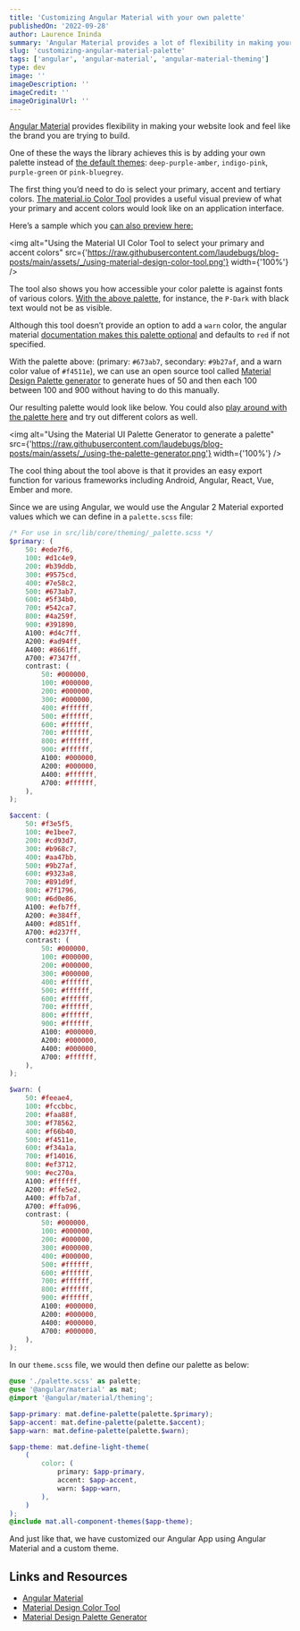 ```yaml
---
title: 'Customizing Angular Material with your own palette'
publishedOn: '2022-09-28'
author: Laurence Ininda
summary: 'Angular Material provides a lot of flexibility in making your application represent your brand. In this article, we will look at how to customize the colors of Angular Material components to match your brand colors using several open source tools.'
slug: 'customizing-angular-material-palette'
tags: ['angular', 'angular-material', 'angular-material-theming']
type: dev
image: ''
imageDescription: ''
imageCredit: ''
imageOriginalUrl: ''
---
```


[Angular Material](https://material.angular.io/guide/theming) provides flexibility in making your website look and feel like the brand you are trying to build.

One of these the ways the library achieves this is by adding your own palette instead of [the default themes](https://material.angular.io/guide/theming#using-a-pre-built-theme): `deep-purple-amber`, `indigo-pink`, `purple-green` or `pink-bluegrey`.

The first thing you’d need to do is select your primary, accent and tertiary colors. [The material.io Color Tool](https://material.io/resources/color/#!/) provides a useful visual preview of what your primary and accent colors would look like on an application interface.

Here’s a sample which you [can also preview here:](https://material.io/resources/color/#!/?primary.color=673AB7&secondary.color=9C27B0&view.left=0&view.right=0)

<img
    alt="Using the Material UI Color Tool to select your primary and accent colors"
    src={'https://raw.githubusercontent.com/laudebugs/blog-posts/main/assets/_/using-material-design-color-tool.png'}
    width={'100%'}
/>

The tool also shows you how accessible your color palette is against fonts of various colors. [With the above palette](https://material.io/resources/color/#!/?primary.color=673AB7&secondary.color=9b27af&view.left=1&view.right=0), for instance, the `P-Dark` with black text would not be as visible.

Although this tool doesn’t provide an option to add a `warn` color, the angular material [documentation makes this palette optional](https://material.angular.io/guide/theming#defining-a-theme) and defaults to `red` if not specified.

With the palette above: (primary: `#673ab7`, secondary: `#9b27af`, and a warn color value of `#f4511e`), we can use an open source tool called [Material Design Palette generator](https://github.com/mbitson/mcg) to generate hues of 50 and then each 100 between 100 and 900 without having to do this manually.

Our resulting palette would look like below. You could also [play around with the palette here](http://mcg.mbitson.com/#!?primary=%23673ab7&accent=%239b27af&warn=%23f4511e&themename=material-palette) and try out different colors as well.

<img
    alt="Using the Material UI Palette Generator to generate a palette"
    src={'https://raw.githubusercontent.com/laudebugs/blog-posts/main/assets/_/using-the-palette-generator.png'}
    width={'100%'}
/>

The cool thing about the tool above is that it provides an easy export function for various frameworks including Android, Angular, React, Vue, Ember and more.

Since we are using Angular, we would use the Angular 2 Material exported values which we can define in a `palette.scss` file:

```scss
/* For use in src/lib/core/theming/_palette.scss */
$primary: (
    50: #ede7f6,
    100: #d1c4e9,
    200: #b39ddb,
    300: #9575cd,
    400: #7e58c2,
    500: #673ab7,
    600: #5f34b0,
    700: #542ca7,
    800: #4a259f,
    900: #391890,
    A100: #d4c7ff,
    A200: #ad94ff,
    A400: #8661ff,
    A700: #7347ff,
    contrast: (
        50: #000000,
        100: #000000,
        200: #000000,
        300: #000000,
        400: #ffffff,
        500: #ffffff,
        600: #ffffff,
        700: #ffffff,
        800: #ffffff,
        900: #ffffff,
        A100: #000000,
        A200: #000000,
        A400: #ffffff,
        A700: #ffffff,
    ),
);

$accent: (
    50: #f3e5f5,
    100: #e1bee7,
    200: #cd93d7,
    300: #b968c7,
    400: #aa47bb,
    500: #9b27af,
    600: #9323a8,
    700: #891d9f,
    800: #7f1796,
    900: #6d0e86,
    A100: #efb7ff,
    A200: #e384ff,
    A400: #d851ff,
    A700: #d237ff,
    contrast: (
        50: #000000,
        100: #000000,
        200: #000000,
        300: #000000,
        400: #ffffff,
        500: #ffffff,
        600: #ffffff,
        700: #ffffff,
        800: #ffffff,
        900: #ffffff,
        A100: #000000,
        A200: #000000,
        A400: #000000,
        A700: #ffffff,
    ),
);

$warn: (
    50: #feeae4,
    100: #fccbbc,
    200: #faa88f,
    300: #f78562,
    400: #f66b40,
    500: #f4511e,
    600: #f34a1a,
    700: #f14016,
    800: #ef3712,
    900: #ec270a,
    A100: #ffffff,
    A200: #ffe5e2,
    A400: #ffb7af,
    A700: #ffa096,
    contrast: (
        50: #000000,
        100: #000000,
        200: #000000,
        300: #000000,
        400: #000000,
        500: #ffffff,
        600: #ffffff,
        700: #ffffff,
        800: #ffffff,
        900: #ffffff,
        A100: #000000,
        A200: #000000,
        A400: #000000,
        A700: #000000,
    ),
);
```

In our `theme.scss` file, we would then define our palette as below:

```scss
@use './palette.scss' as palette;
@use '@angular/material' as mat;
@import '@angular/material/theming';

$app-primary: mat.define-palette(palette.$primary);
$app-accent: mat.define-palette(palette.$accent);
$app-warn: mat.define-palette(palette.$warn);

$app-theme: mat.define-light-theme(
    (
        color: (
            primary: $app-primary,
            accent: $app-accent,
            warn: $app-warn,
        ),
    )
);
@include mat.all-component-themes($app-theme);
```

And just like that, we have customized our Angular App using Angular Material and a custom theme.

## Links and Resources

-   [Angular Material](https://material.angular.io/)
-   [Material Design Color Tool](https://material.io/resources/color/#!)
-   [Material Design Palette Generator](https://github.com/mbitson/mcg)
